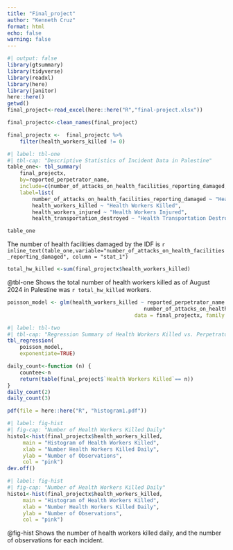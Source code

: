 ```yaml
---
title: "Final_project"
author: "Kenneth Cruz"
format: html
echo: false
warning: false
---
```


```r
#| output: false
library(gtsummary)
library(tidyverse)
library(readxl)
library(here)
library(janitor)
here::here()
getwd()
final_project<-read_excel(here::here("R","final-project.xlsx"))

final_projectc<-clean_names(final_project)

final_projectx <-  final_projectc %>% 
	filter(health_workers_killed != 0)
```
```r
#| label: tbl-one
#| tbl-cap: "Descriptive Statistics of Incident Data in Palestine"
table_one<- tbl_summary(
	final_projectx,
	by=reported_perpetrator_name,
	include=c(number_of_attacks_on_health_facilities_reporting_damaged,health_workers_killed,health_workers_injured, health_transportation_destroyed),
	label=list(
		number_of_attacks_on_health_facilities_reporting_damaged ~ "Health Facilities Damaged",
		health_workers_killed ~ "Health Workers Killed",
		health_workers_injured ~ "Health Workers Injured",
		health_transportation_destroyed ~ "Health Transportation Destroyed"))

table_one
```
The number of health facilities damaged by the IDF is `r inline_text(table_one,variable="number_of_attacks_on_health_facilities_reporting_damaged", column = "stat_1")`
```r
total_hw_killed <-sum(final_projectx$health_workers_killed)
```

@tbl-one Shows the total number of health workers killed as of August 2024 in Palestine was `r total_hw_killed` workers.

```r
poisson_model <- glm(health_workers_killed ~ reported_perpetrator_name + 
										 	number_of_attacks_on_health_facilities_reporting_damaged + health_transportation_destroyed,
										 data = final_projectx, family = poisson)
```
```r
#| label: tbl-two
#| tbl-cap: "Regression Summary of Health Workers Killed vs. Perpetrator, Health Facilities Damaged and Health Transportation Destroyed"
tbl_regression(
	poisson_model,
	exponentiate=TRUE)
```
```r
daily_count<-function (n) {
	countee<-n
	return(table(final_project$`Health Workers Killed`== n))
}
daily_count(2)
daily_count(3)
```


```r
pdf(file = here::here("R", "histogram1.pdf"))

#| label: fig-hist
#| fig-cap: "Number of Health Workers Killed Daily"
histo1<-hist(final_projectx$health_workers_killed, 
     main = "Histogram of Health Workers Killed", 
     xlab = "Number Health Workers Killed Daily", 
     ylab = "Number of Observations", 
     col = "pink")
dev.off()
```
```r
#| label: fig-hist
#| fig-cap: "Number of Health Workers Killed Daily"
histo1<-hist(final_projectx$health_workers_killed, 
     main = "Histogram of Health Workers Killed", 
     xlab = "Number Health Workers Killed Daily", 
     ylab = "Number of Observations", 
     col = "pink")
```
@fig-hist Shows the number of health workers killed daily, and the number of observations for each incident.
